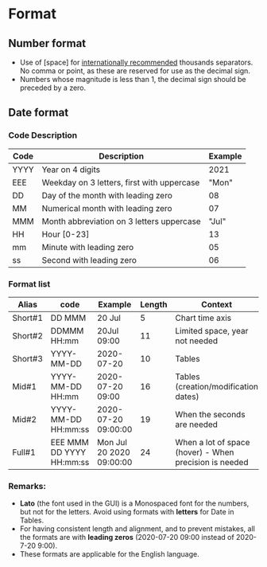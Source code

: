 
<Meta title="Style/Format" />

# Format

## Number format

- Use of [space] for [internationally recommended](https://en.wikipedia.org/wiki/Decimal_separator) thousands separators. No comma or point, as these are reserved for use as the decimal sign.
- Numbers whose magnitude is less than 1, the decimal sign should be preceded by a zero.

## Date format

### Code Description

| Code | Description                                | Example |
| ---- | ------------------------------------------ | ------- |
| YYYY | Year on 4 digits                           | 2021    |
| EEE  | Weekday on 3 letters, first with uppercase | "Mon"   |
| DD   | Day of the month with leading zero         | 08      |
| MM   | Numerical month with leading zero          | 07      |
| MMM  | Month abbreviation on 3 letters uppercase  | "Jul"   |
| HH   | Hour [0-23]                                | 13      |
| mm   | Minute with leading zero                   | 05      |
| ss   | Second with leading zero                   | 06      |

### Format list

| Alias   | code                     | Example                  | Length | Context                                                |
| ------- | ------------------------ | ------------------------ | ------ | ------------------------------------------------------ |
| Short#1 | DD MMM                   | 20 Jul                   | 5      | Chart time axis                                        |
| Short#2 | DDMMM HH:mm              | 20Jul 09:00              | 11     | Limited space, year not needed                         |
| Short#3 | YYYY-MM-DD               | 2020-07-20               | 10     | Tables                                                 |
| Mid#1   | YYYY-MM-DD HH:mm         | 2020-07-20 09:00         | 16     | Tables (creation/modification dates)                   |
| Mid#2   | YYYY-MM-DD HH:mm:ss      | 2020-07-20 09:00:00      | 19     | When the seconds are needed                            |
| Full#1  | EEE MMM DD YYYY HH:mm:ss | Mon Jul 20 2020 09:00:00 | 24     | When a lot of space (hover) - When precision is needed |

### Remarks:

- **Lato** (the font used in the GUI) is a Monospaced font for the numbers, but not for the letters.
  Avoid using formats with **letters** for Date in Tables.
- For having consistent length and alignment, and to prevent mistakes, all the formats are with **leading zeros** (2020-07-20 09:00 instead of 2020-7-20 9:00).
- These formats are applicable for the English language.

